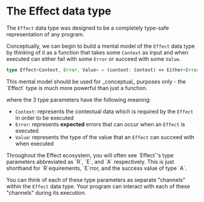
# The Effect data type

The `Effect` data type was designed to be a completely type-safe representation of any program.

Conceptually, we can begin to build a mental model of the `Effect` data type by thinking of it as a function
that takes some `Context` as input and when executed can either fail with some `Error` or succeed with some `Value`.

```ts
type Effect<Context, Error, Value> = (context: Context) => Either<Error, Value>
```

<Callout type="warning">
  This mental model should be used for _conceptual_ purposes only - the `Effect`
  type is much more powerful than just a function.
</Callout>

where the 3 type parameters have the following meaning:

- `Context`: represents the contextual data which is required by the `Effect` in order to be executed
- `Error`: represents **expected** errors that can occur when an `Effect` is executed
- `Value`: represents the type of the value that an `Effect` can succeed with when executed

<Callout type="info">
  Throughout the Effect ecosystem, you will often see `Effect`'s type parameters
  abbreviated as `R`, `E`, and `A` respectively. This is just shorthand for
  `R`equirements, `E`rror, and the success value of type `A`.
</Callout>

You can think of each of these type parameters as separate "channels" within the `Effect` data type. Your program can interact with each of these "channels" during its execution.

